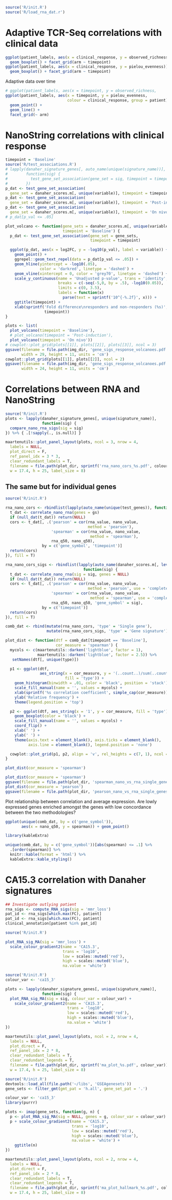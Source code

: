 ```r
source('R/init.R')
source('R/load_rna_dat.r')
```

# Adaptive TCR-Seq correlations with clinical data

```r
ggplot(patient_labels, aes(x = clinical_response, y = observed_richness)) + 
  geom_boxplot() + facet_grid(arm ~ timepoint)
ggplot(patient_labels, aes(x = clinical_response, y = pielou_evenness)) + 
  geom_boxplot() + facet_grid(arm ~ timepoint)
```

Adaptive data over time

```r
# ggplot(patient_labels, aes(x = timepoint, y = observed_richness, 
ggplot(patient_labels, aes(x = timepoint, y = pielou_evenness, 
                           colour = clinical_response, group = patient)) +
  geom_point() +
  geom_line() +
  facet_grid(~ arm)
```

# NanoString correlations with clinical response

```r
timepoint = 'Baseline'
source('R/test_associations.R')
# lapply(danaher_signature_genes[, auto_name(unique(signature_name))],
#        function(sig) {
#          test_gene_set_association(gene_set = sig, timepoint = timepoint)
#        })
p_dat <- test_gene_set_association(
  gene_set = danaher_scores.m[, unique(variable)], timepoint = timepoint)
p_dat <- test_gene_set_association(
  gene_set = danaher_scores.m[, unique(variable)], timepoint = 'Post-induction')
p_dat <- test_gene_set_association(
  gene_set = danaher_scores.m[, unique(variable)], timepoint = 'On nivo')
# p_dat[p_val <= .05]
```

```r
plot_volcano <- function(gene_sets = danaher_scores.m[, unique(variable)],
                         timepoint = 'Baseline') {
  p_dat <- test_gene_set_association(gene_set = gene_sets,
                                     timepoint = timepoint)

  ggplot(p_dat, aes(x = log2FC, y = -log10(p_val), label = variable)) +
    geom_point() +
    ggrepel::geom_text_repel(data = p_dat[p_val <= .05]) +
    geom_hline(yintercept = -log10(.05),
               color = 'darkred', linetype = 'dashed') +
    geom_vline(xintercept = 0, color = 'grey70', linetype = 'dashed') +
    scale_y_continuous(name = 'Unadjusted p-value', trans = 'identity',
                       breaks = c(-seq(-5,0, by = .5), -log10(0.05)),
                       limits = c(0, 3.5),
                       labels = function(x)
                         parse(text = sprintf('10^{-%.2f}', x))) +
    ggtitle(timepoint) +
    xlab(sprintf('Fold difference\nresponders and non-responders (%s)',
                 timepoint))
}

plots <- list(
  plot_volcano(timepoint = 'Baseline'),
  # plot_volcano(timepoint = 'Post-induction'),
  plot_volcano(timepoint = 'On nivo'))
# cowplot::plot_grid(plots[[1]], plots[[2]], plots[[3]], ncol = 3)
ggsave(filename = file.path(img_dir, 'gene_sigs_response_volcanoes.pdf'),
       width = 29, height = 11, units = 'cm')
cowplot::plot_grid(plots[[1]], plots[[2]], ncol = 2)
ggsave(filename = file.path(img_dir, 'gene_sigs_response_volcanoes.pdf'),
       width = 24, height = 11, units = 'cm')
```


# Correlations between RNA and NanoString

```r
source('R/init.R')
plots <- lapply(danaher_signature_genes[, unique(signature_name)],
                function(sig) {
  compare_nano_rna_sigs(sig = sig)
}) %>% { .[!sapply(., is.null)] }

maartenutils::plot_panel_layout(plots, ncol = 3, nrow = 4,
  labels = NULL,
  plot_direct = F,
  ref_panel_idx = 3 * 3,
  clear_redundant_labels = T,
  filename = file.path(plot_dir, sprintf('rna_nano_cors_%s.pdf', colour_var)),
  w = 17.4, h = 25, label_size = 8)
```


## The same but for individual genes

```r
source('R/init.R')

rna_nano_cors <- rbindlist(lapply(auto_name(unique(test_genes)), function(gs) {
  t_dat <- correlate_nano_rna(genes = gs)
  if (null_dat(t_dat)) return(NULL)
  cors <- t_dat[, .('pearson' = cor(rna_value, nano_value,
                                    method = 'pearson'),
                    'spearman' = cor(rna_value, nano_value,
                                     method = 'spearman'),
                    rna_q50, nano_q50),
                by = c('gene_symbol', 'timepoint')]
  return(cors)
}), fill = T)

rna_nano_cors_sigs <- rbindlist(lapply(auto_name(danaher_scores.m[, levels(variable)]),
                                  function(sig) {
  t_dat <- correlate_nano_rna(sig = sig, genes = NULL)
  if (null_dat(t_dat)) return(NULL)
  cors <- t_dat[, .('pearson' = cor(rna_value, nano_value,
                                    method = 'pearson', use = 'complete'),
                    'spearman' = cor(rna_value, nano_value,
                                     method = 'spearman', use = 'complete'),
                    rna_q50, nano_q50, 'gene_symbol' = sig),
                by = c('timepoint')]
  return(cors)
}), fill = T)

comb_dat <- rbind(mutate(rna_nano_cors, 'type' = 'Single gene'),
                  mutate(rna_nano_cors_sigs, 'type' = 'Gene signature'))
```

```r
plot_dist <- function(dtf = comb_dat[timepoint == 'Baseline'],
                      cor_measure = 'spearman') {
  mycols <- c(maartenutils::darken('lightblue', factor = 1),
              maartenutils::darken('lightblue', factor = 2.5)) %>%
   setNames(dtf[, unique(type)])

  p1 <- ggplot(dtf,
               aes_string(x = cor_measure, y = '(..count..)/sum(..count..)',
                          fill = 'type')) +
    geom_histogram(binwidth = .01, color = 'black', position = 'stack') +
    scale_fill_manual(name = '', values = mycols) +
    xlab(sprintf('%s correlation coefficient', simple_cap(cor_measure))) +
    ylab('Relative frequency') +
    theme(legend.position = 'top')

  p2 <- ggplot(dtf, aes_string(x = '1', y = cor_measure, fill = 'type')) +
    geom_boxplot(color = 'black') +
    scale_fill_manual(name = '', values = mycols) +
    coord_flip() +
    xlab(' ') +
    ylab(' ') +
    theme(axis.text = element_blank(), axis.ticks = element_blank(),
          axis.line = element_blank(), legend.position = 'none')

  cowplot::plot_grid(p1, p2, align = 'v', rel_heights = c(7, 1), ncol = 1)
}

plot_dist(cor_measure = 'spearman')
```

```r
plot_dist(cor_measure = 'spearman')
ggsave(filename = file.path(plot_dir, 'spearman_nano_vs_rna_single_genes.pdf'))
plot_dist(cor_measure = 'pearson')
ggsave(filename = file.path(plot_dir, 'pearson_nano_vs_rna_single_genes.pdf'))
```

Plot relationship between correlation and average expression. Are lowly expressed
genes enriched amongst the genes with low concordance between the two
methodologies?


```r
ggplot(unique(comb_dat, by = c('gene_symbol')), 
       aes(x = nano_q50, y = spearman)) + geom_point()
```

```r
library(kableExtra)

unique(comb_dat, by = c('gene_symbol'))[abs(spearman) <= .1] %>%
  .[order(spearman)] %>%
  knitr::kable(format = 'html') %>%
  kableExtra::kable_styling()
```


# CA15.3 correlation with Danaher signatures

```r
## Investigate outlying patient
rna_sigs <- compute_RNA_sigs(sig = 'mmr_loss')
pat_id <- rna_sigs[which.max(FC), patient]
pat_id <- rna_sigs[which.max(FC), patient]
clinical_annotation[patient %in% pat_id]
```

```r
source('R/init.R')

plot_RNA_sig_MA(sig = 'mmr_loss') +
  scale_colour_gradient2(name = 'CA15.3',
                         trans = 'log10',
                         low = scales::muted('red'),
                         high = scales::muted('blue'),
                         na.value = 'white')
```

```r
source('R/init.R')
colour_var <- 'ca15_3'

plots <- lapply(danaher_signature_genes[, unique(signature_name)],
                function(sig) {
  plot_RNA_sig_MA(sig = sig, colour_var = colour_var) +
    scale_colour_gradient2(name = 'CA15.3',
                           trans = 'log10',
                           low = scales::muted('red'),
                           high = scales::muted('blue'),
                           na.value = 'white')
})

maartenutils::plot_panel_layout(plots, ncol = 2, nrow = 4,
  labels = NULL,
  plot_direct = F,
  ref_panel_idx = 2 * 8,
  clear_redundant_labels = T,
  clear_redundant_legends = T,
  filename = file.path(plot_dir, sprintf('ma_plot_%s.pdf', colour_var)),
  w = 17.4, h = 25, label_size = 8)
```

```r
source('R/init.R')
devtools::load_all(file.path('~/libs', 'GSEAgenesets'))
gene_sets <- filter_gmt(gmt_pat = 'h.all', gene_set_pat = '.')

colour_var <- 'ca15_3'
library(purrr)

plots <- imap(gene_sets, function(g, n) {
  p <- plot_RNA_sig_MA(sig = NULL, genes = g, colour_var = colour_var)
  p + scale_colour_gradient2(name = 'CA15.3',
                             trans = 'log10',
                             low = scales::muted('red'),
                             high = scales::muted('blue'),
                             na.value = 'white') +
    ggtitle(n)
})

maartenutils::plot_panel_layout(plots, ncol = 2, nrow = 4,
  labels = NULL,
  plot_direct = F,
  ref_panel_idx = 2 * 8,
  clear_redundant_labels = T,
  clear_redundant_legends = T,
  filename = file.path(plot_dir, sprintf('ma_plot_hallmark_%s.pdf', colour_var)),
  w = 17.4, h = 25, label_size = 8)
```
